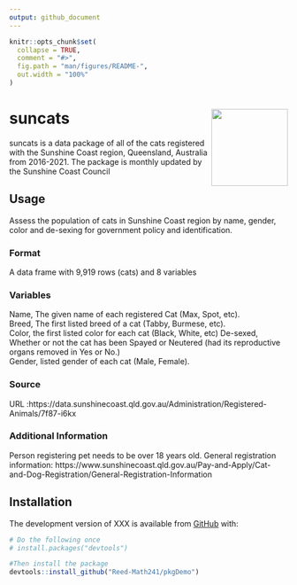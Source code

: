 ```yaml
---
output: github_document
---
```


<!-- README.md is generated from README.Rmd. Please edit that file -->

<!-- You'll still need to render `README.Rmd` regularly, to keep `README.md` up-to-date. `devtools::build_readme()` is handy for this.  -->

```r
knitr::opts_chunk$set(
  collapse = TRUE,
  comment = "#>",
  fig.path = "man/figures/README-",
  out.width = "100%"
)
```


# suncats <img src='https://i.imgur.com/bqEilMA.png' align="right" height="138.5" /></a>

suncats is a data package of all of the cats registered with the Sunshine Coast region, Queensland, Australia from 2016-2021. The package is monthly updated by the Sunshine Coast Council

## Usage

Assess the population of cats in Sunshine Coast region by name, gender, color and de-sexing for government policy and identification.

### Format
A data frame with  9,919 rows (cats) and 8 variables

### Variables
Name, The given name of each registered Cat (Max, Spot, etc).  
Breed, The first listed breed of a cat (Tabby, Burmese, etc).  
Color, the first listed color for each cat (Black, White, etc)
De-sexed, Whether or not the cat has been Spayed or Neutered (had its reproductive organs removed in Yes or No.)  
Gender, listed gender of each cat (Male, Female).   

### Source
 URL :https://data.sunshinecoast.qld.gov.au/Administration/Registered-Animals/7f87-i6kx

### Additional Information

Person registering pet needs to be over 18 years old.
General registration information: 
https://www.sunshinecoast.qld.gov.au/Pay-and-Apply/Cat-and-Dog-Registration/General-Registration-Information


## Installation

The development version of XXX is available from [GitHub](https://github.com/) with:

``` r
# Do the following once
# install.packages("devtools")

#Then install the package
devtools::install_github("Reed-Math241/pkgDemo")
```



